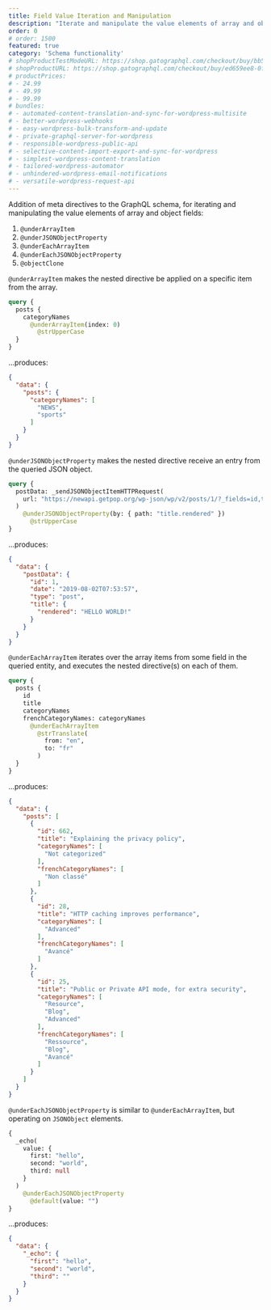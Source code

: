```yaml
---
title: Field Value Iteration and Manipulation
description: "Iterate and manipulate the value elements of array and object fields."
order: 0
# order: 1500
featured: true
category: 'Schema functionality'
# shopProductTestModeURL: https://shop.gatographql.com/checkout/buy/bb573e62-b274-464c-b01e-7817761ec47b
# shopProductURL: https://shop.gatographql.com/checkout/buy/ed659ee8-0f32-4741-a683-76f0b61b183d
# productPrices:
# - 24.99
# - 49.99
# - 99.99
# bundles:
# - automated-content-translation-and-sync-for-wordpress-multisite
# - better-wordpress-webhooks
# - easy-wordpress-bulk-transform-and-update
# - private-graphql-server-for-wordpress
# - responsible-wordpress-public-api
# - selective-content-import-export-and-sync-for-wordpress
# - simplest-wordpress-content-translation
# - tailored-wordpress-automator
# - unhindered-wordpress-email-notifications
# - versatile-wordpress-request-api
---
```


Addition of meta directives to the GraphQL schema, for iterating and manipulating the value elements of array and object fields:

1. `@underArrayItem`
2. `@underJSONObjectProperty`
3. `@underEachArrayItem`
4. `@underEachJSONObjectProperty`
5. `@objectClone`

`@underArrayItem` makes the nested directive be applied on a specific item from the array.

```graphql
query {
  posts {
    categoryNames
      @underArrayItem(index: 0)
        @strUpperCase
  }
}
```

...produces:

```json
{
  "data": {
    "posts": {
      "categoryNames": [
        "NEWS",
        "sports"
      ]
    }
  }
}
```

`@underJSONObjectProperty` makes the nested directive receive an entry from the queried JSON object.

```graphql
query {
  postData: _sendJSONObjectItemHTTPRequest(
    url: "https://newapi.getpop.org/wp-json/wp/v2/posts/1/?_fields=id,type,title,date"
  )
    @underJSONObjectProperty(by: { path: "title.rendered" })
      @strUpperCase
}
```

...produces:

```json
{
  "data": {
    "postData": {
      "id": 1,
      "date": "2019-08-02T07:53:57",
      "type": "post",
      "title": {
        "rendered": "HELLO WORLD!"
      }
    }
  }
}
```

`@underEachArrayItem` iterates over the array items from some field in the queried entity, and executes the nested directive(s) on each of them.

```graphql
query {
  posts {
    id
    title
    categoryNames
    frenchCategoryNames: categoryNames
      @underEachArrayItem
        @strTranslate(
          from: "en",
          to: "fr"
        )
  }
}
```

...produces:

```json
{
  "data": {
    "posts": [
      {
        "id": 662,
        "title": "Explaining the privacy policy",
        "categoryNames": [
          "Not categorized"
        ],
        "frenchCategoryNames": [
          "Non classé"
        ]
      },
      {
        "id": 28,
        "title": "HTTP caching improves performance",
        "categoryNames": [
          "Advanced"
        ],
        "frenchCategoryNames": [
          "Avancé"
        ]
      },
      {
        "id": 25,
        "title": "Public or Private API mode, for extra security",
        "categoryNames": [
          "Resource",
          "Blog",
          "Advanced"
        ],
        "frenchCategoryNames": [
          "Ressource",
          "Blog",
          "Avancé"
        ]
      }
    ]
  }
}
```

`@underEachJSONObjectProperty` is similar to `@underEachArrayItem`, but operating on `JSONObject` elements.

```graphql
{
  _echo(
    value: {
      first: "hello",
      second: "world",
      third: null
    }
  )
    @underEachJSONObjectProperty
      @default(value: "")
}
```

...produces:

```json
{
  "data": {
    "_echo": {
      "first": "hello",
      "second": "world",
      "third": ""
    }
  }
}
```
